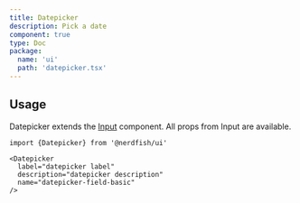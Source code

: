 ```yaml
---
title: Datepicker
description: Pick a date
component: true
type: Doc
package:
  name: 'ui'
  path: 'datepicker.tsx'
---
```


<ComponentExample src="/components/examples/datepicker/demo.tsx">
  <DatepickerDemo />
</ComponentExample>

## Usage

Datepicker extends the [Input](/input) component. All props from Input are
available.

```tsx
import {Datepicker} from '@nerdfish/ui'
```

```tsx
<Datepicker
  label="datepicker label"
  description="datepicker description"
  name="datepicker-field-basic"
/>
```
